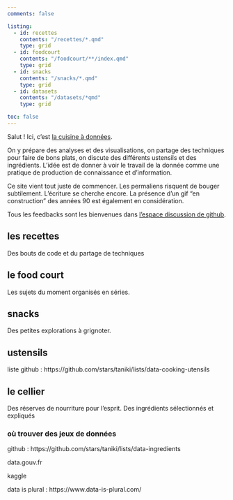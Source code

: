 ```yaml
---
comments: false

listing:
  - id: recettes
    contents: "/recettes/*.qmd"
    type: grid
  - id: foodcourt
    contents: "/foodcourt/**/index.qmd"
    type: grid
  - id: snacks
    contents: "/snacks/*.qmd"
    type: grid
  - id: datasets
    contents: "/datasets/*qmd"
    type: grid

toc: false
---
```


:::{.grid}
:::{.g-col-8}
:::{.lead}

Salut ! Ici, c'est [la cuisine à données](a-propos.qmd).

On y prépare des analyses et des visualisations, on partage des techniques pour faire de bons plats, on discute des différents ustensils et des ingrédients.
L'idée est de donner à voir le travail de la donnée comme une pratique de production de connaissance et d'information.
:::
:::
:::

:::{.callout-important appearance="simple"}

Ce site vient tout juste de commencer. Les permaliens risquent de bouger subtilement.
L'écriture se cherche encore. La présence d'un gif "en construction" des années 90 est également en considération.

Tous les feedbacks sont les bienvenues dans [l'espace discussion de github](https://github.com/taniki/data/discussions). 

:::

## les recettes

Des bouts de code et du partage de techniques

:::{#recettes}
:::


## le food court

Les sujets du moment organisés en séries.

:::{#foodcourt}
:::


## snacks

Des petites explorations à grignoter. 

:::{#snacks}
:::

<!--
## til


## chartbook

-->

## ustensils

liste github : https://github.com/stars/taniki/lists/data-cooking-utensils


## le cellier

Des réserves de nourriture pour l'esprit. Des ingrédients sélectionnés et expliqués

:::{#datasets}
:::

### où trouver des jeux de données

github : https://github.com/stars/taniki/lists/data-ingredients

data.gouv.fr

kaggle

data is plural : https://www.data-is-plural.com/
